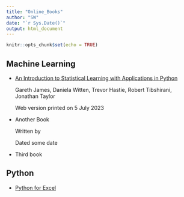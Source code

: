 ```yaml
---
title: "Online_Books"
author: "SW"
date: "`r Sys.Date()`"
output: html_document
---
```


```r
knitr::opts_chunk$set(echo = TRUE)
```

## Machine Learning


* [An Introduction to Statistical Learning with Applications in Python](https://stevenkhwun.github.io/Test/Books/ISLP_website-compressed.pdf)

  Gareth James, Daniela Witten, Trevor Hastie, Robert Tibshirani, Jonathan Taylor
  
  Web version printed on 5 July 2023
* Another Book

  Written by
  
  Dated some date
* Third book
  

## Python

* [Python for Excel](https://stevenkhwun.github.io/Test/Books/Python-for-Excel.pdf)